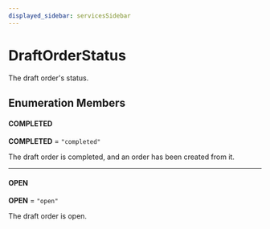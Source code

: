 ```yaml
---
displayed_sidebar: servicesSidebar
---
```



# DraftOrderStatus

The draft order's status.

## Enumeration Members

#### COMPLETED

 **COMPLETED** = `"completed"`

The draft order is completed, and an order has been created from it.

___

#### OPEN

 **OPEN** = `"open"`

The draft order is open.
